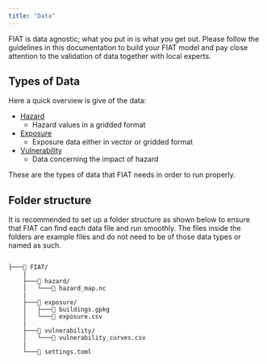 ```yaml
---
title: "Data"
---
```


FIAT is data agnostic; what you put in is what you get out. Please follow the guidelines in this documentation to build your FIAT model and pay close attention to the validation of data together with local experts.

## Types of Data
Here a quick overview is give of the data:

- [Hazard](hazard.qmd)
    - Hazard values in a gridded format
- [Exposure](exposure.qmd)
    - Exposure data either in vector or gridded format
- [Vulnerability](vulnerability.qmd)
    - Data concerning the impact of hazard

These are the types of data that FIAT needs in order to run properly.

## Folder structure
It is recommended to set up a folder structure as shown below to ensure that FIAT can find each data file and run smoothly. The files inside the folders are example files and do not need to be of those data types or named as such.

```

├───📁 FIAT/
    |
    ├───📁 hazard/
    │   └───📄 hazard_map.nc
    |
    ├───📁 exposure/
    │   ├───📄 buildings.gpkg
    │   └───📄 exposure.csv
    |
    ├───📁 vulnerability/
    │   └───📄 vulnerability_curves.csv
    |
    └───📄 settings.toml

```
